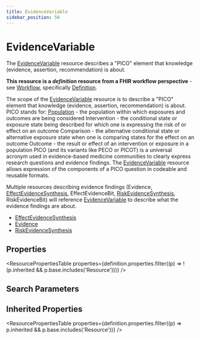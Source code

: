 ```yaml
---
title: EvidenceVariable
sidebar_position: 50
---
```


# EvidenceVariable

The <a href="/docs/api/fhir/resources/evidencevariable">EvidenceVariable</a> resource describes a "PICO" element that knowledge (evidence, assertion, recommendation) is about.

  <Tabs queryString="intro-section">
  <TabItem value="usage" label="Usage" default>
    <div> <a name="bnc"></a>  <p><strong>This resource is a <em>definition</em> resource from a FHIR workflow perspective</strong> - see <a href="https://www.hl7.org/fhir/workflow.html">Workflow</a>, specifically <a href="https://www.hl7.org/fhir/workflow.html#definition">Definition</a>.</p>  <p>The scope of the <a href="/docs/api/fhir/resources/evidencevariable">EvidenceVariable</a> resource is to describe a "PICO" element that knowledge (evidence, assertion, recommendation) is about. PICO stands for:  <a href="/docs/api/fhir/datatypes/population">Population</a> - the population within which exposures and outcomes are being considered Intervention - the conditional state or exposure state being described for which one is expressing the risk of or effect on an outcome Comparison - the alternative conditional state or alternative exposure state when one is comparing states for the effect on an outcome Outcome - the result or effect of an intervention or exposure in a population PICO (and its variants like PECO or PICOT) is a universal acronym used in evidence-based medicine communities to clearly express research questions and evidence findings.  The <a href="/docs/api/fhir/resources/evidencevariable">EvidenceVariable</a> resource allows expression of the components of a PICO question in codeable and reusable formats.</p>  </div>
    </TabItem>
  <TabItem value="relationships" label="Relationships">
    <div>  <p>Multiple resources describing evidence findings (Evidence, <a href="/docs/api/fhir/resources/effectevidencesynthesis">EffectEvidenceSynthesis</a>, EffectEvidenceBit, <a href="/docs/api/fhir/resources/riskevidencesynthesis">RiskEvidenceSynthesis</a>, RiskEvidenceBit) will reference <a href="/docs/api/fhir/resources/evidencevariable">EvidenceVariable</a> to describe what the evidence findings are about.</p> </div>
    </TabItem>
  
  <TabItem value="referencedBy" label="Referenced By">
    <ul><li><a href="/docs/api/fhir/resources/effectevidencesynthesis">EffectEvidenceSynthesis</a></li>
<li><a href="/docs/api/fhir/resources/evidence">Evidence</a></li>
<li><a href="/docs/api/fhir/resources/riskevidencesynthesis">RiskEvidenceSynthesis</a></li></ul>
    </TabItem>
</Tabs>


## Properties

<ResourcePropertiesTable properties={definition.properties.filter((p) => !(p.inherited && p.base.includes('Resource')))} />

## Search Parameters

<SearchParamsTable searchParams={definition.searchParameters} />

## Inherited Properties

<ResourcePropertiesTable properties={definition.properties.filter((p) => p.inherited && p.base.includes('Resource'))} />



